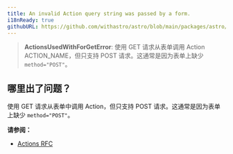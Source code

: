 ```yaml
---
title: An invalid Action query string was passed by a form.
i18nReady: true
githubURL: https://github.com/withastro/astro/blob/main/packages/astro/src/core/errors/errors-data.ts
---
```


> **ActionsUsedWithForGetError**: 使用 GET 请求从表单调用 Action ACTION_NAME，但只支持 POST 请求。这通常是因为表单上缺少 `method="POST"`。

## 哪里出了问题？

使用 GET 请求从表单中调用 Action，但只支持 POST 请求。这通常是因为表单上缺少 `method="POST"`。

**请参阅：**
-  [Actions RFC](https://github.com/withastro/roadmap/blob/actions/proposals/0046-actions.md)
